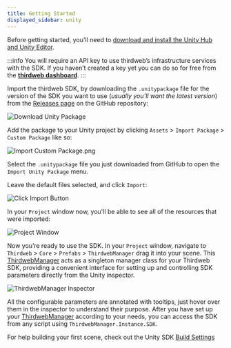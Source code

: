 ```yaml
---
title: Getting Started
displayed_sidebar: unity
---
```



Before getting started, you'll need to
[download and install the Unity Hub and Unity Editor](https://learn.unity.com/tutorial/install-the-unity-hub-and-editor).

:::info
You will require an API key to use thirdweb’s infrastructure services with the SDK. If you haven’t created a key yet you can do so for free from the [**thirdweb dashboard**](https://thirdweb.com/create-api-key).
:::

Import the thirdweb SDK, by downloading the `.unitypackage` file for the version of the SDK
you want to use (_usually you’ll want the latest version_) from the
[Releases page](https://github.com/thirdweb-dev/unity-sdk/releases) on the GitHub repository:

![Download Unity Package](./assets/unitypackage.png)

Add the package to your Unity project by clicking `Assets` > `Import Package` > `Custom Package` like so:

![Import Custom Package.png](./assets/import2.png)

Select the `.unitypackage` file you just downloaded from GitHub to open the `Import Unity Package` menu.

Leave the default files selected, and click `Import`:

![Click Import Button](./assets/import3.png)

In your `Project` window now, you'll be able to see all of the resources that were imported:

![Project Window](./assets/project.png)

Now you’re ready to use the SDK. In your `Project` window, navigate to `Thirdweb` > `Core` > `Prefabs` > `ThirdwebManager` drag it into your scene. This [ThirdwebManager](./ThirdwebManager) acts as a singleton manager class for your Thirdweb SDK, providing a convenient interface for setting up and controlling SDK parameters directly from the Unity inspector.

![ThirdwebManager Inspector](./assets/thirdweb_manager.png)

All the configurable parameters are annotated with tooltips, just hover over them in the inspector to understand their purpose. After you have set up your [ThirdwebManager](./ThirdwebManager) according to your needs, you can access the SDK from any script using `ThirdwebManager.Instance.SDK`.

For help building your first scene, check out the Unity SDK [Build Settings](https://github.com/thirdweb-dev/unity-sdk#build)
